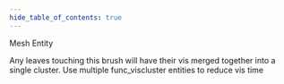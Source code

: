 ```yaml
---
hide_table_of_contents: true
---
```


Mesh Entity

Any leaves touching this brush will have their vis merged together into a single cluster.  Use multiple func_viscluster entities to reduce vis time



